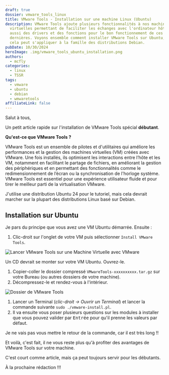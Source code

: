 ```yaml
---
draft: true
dossier: vmware_tools_linux
title: VMware Tools - Installation sur une machine Linux (Ubuntu)
description: VMware Tools ajoute plusieurs fonctionnalités à nos machines
  virtuelles permettant de faciliter les échanges avec l'ordinateur hôte, mais
  aussi des drivers et des fonctions pour le bon fonctionnement de ces
  dernières. Voyons ensemble comment installer VMware Tools sur Ubuntu, mais
  cela peut s'appliquer à la famille des distributions Debian.
pubDate: 10/30/2024
heroImage: .img/vmware_tools_ubuntu_installation.png
authors:
  - mcfly
categories:
  - linux
  - TSSR
tags:
  - vmware
  - ubuntu
  - debian
  - wmwaretools
affiliateLink: false
---
```


Salut à tous,

Un petit article rapide sur l'installation de VMware Tools spécial **débutant**.

**Qu'est-ce que VMware Tools ?**

VMware Tools est un ensemble de pilotes et d'utilitaires qui améliore les performances et la gestion des machines virtuelles (VM) créées avec VMware. Une fois installés, ils optimisent les interactions entre l’hôte et les VM, notamment en facilitant le partage de fichiers, en améliorant la gestion des périphériques et en permettant des fonctionnalités comme le redimensionnement de l’écran ou la synchronisation de l'horloge système. VMware Tools est essentiel pour une expérience utilisateur fluide et pour tirer le meilleur parti de la virtualisation VMware.

J'utilise une distribution Ubuntu 24 pour le tutoriel, mais cela devrait marcher sur la plupart des distributions Linux basé sur Debian.

## Installation sur Ubuntu

Je pars du principe que vous avez une VM Ubuntu démarrée. Ensuite :

1. Clic-droit sur l'onglet de votre VM puis sélectionner `Install VMware Tools`.

![Lancer VMware Tools sur une Machine Virtuelle avec VMware](.img/vmware_tools_vm_ubuntu.png "Lancer VMware Tools sur une Machien Virtuelle avec VMware")

Un CD devrait se monter sur votre VM Ubuntu. Ouvrez-le.

1. Copier-coller le dossier compressé `VMwareTools-xxxxxxxxxx.tar.gz` sur votre Bureau (ou autres dossiers de votre machine).
2. Décompressez-le et rendez-vous à l'intérieur.

![Dossier de VMware Tools](.img/vmware_tools_folder.png "Dossier de VMware Tools")

1. Lancer un Terminal (*clic-droit -> Ouvrir un Terminal*) et lancer la commande suivante `sudo ./vmware-install.pl`.
2. Il va ensuite vous poser plusieurs questions sur les modules à installer que vous pouvez valider par <kbd>Entrée</kbd> pour qu'il prenne les valeurs par défaut.

<Alert type="info">Je ne vais pas vous mettre le retour de la commande, car il est très long !!</Alert>

Et voilà, c'est fait, il ne vous reste plus qu'à profiter des avantages de VMware Tools sur votre machine.

C'est court comme article, mais ça peut toujours servir pour les débutants.



À la prochaine rédaction !!!
